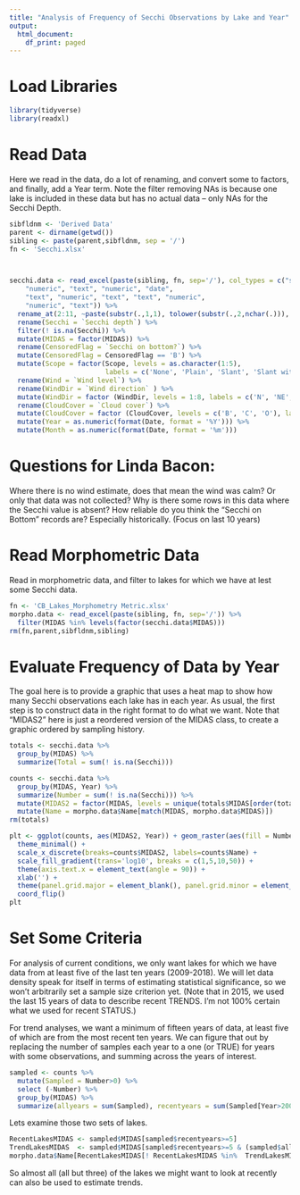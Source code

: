 ```yaml
---
title: "Analysis of Frequency of Secchi Observations by Lake and Year"
output:
  html_document:
    df_print: paged
---
```

# Load Libraries
```r
library(tidyverse)
library(readxl)
```

# Read Data
Here we read in the data, do a lot of renaming, and convert some to factors, and finally, add a Year term.  Note the filter removing NAs is because one lake is included in these data but has no actual data -- only NAs for the Secchi Depth.
```r
sibfldnm <- 'Derived Data'
parent <- dirname(getwd())
sibling <- paste(parent,sibfldnm, sep = '/')
fn <- 'Secchi.xlsx'



secchi.data <- read_excel(paste(sibling, fn, sep='/'), col_types = c("skip", 
    "numeric", "text", "numeric", "date", 
    "text", "numeric", "text", "text", "numeric", 
    "numeric", "text")) %>%
  rename_at(2:11, ~paste(substr(.,1,1), tolower(substr(.,2,nchar(.))), sep='')) %>%  # Change capitalization
  rename(Secchi = `Secchi depth`) %>%
  filter(! is.na(Secchi)) %>%
  mutate(MIDAS = factor(MIDAS)) %>%
  rename(CensoredFlag = `Secchi on bottom?`) %>%
  mutate(CensoredFlag = CensoredFlag == 'B') %>%
  mutate(Scope = factor(Scope, levels = as.character(1:5),
                        labels = c('None', 'Plain', 'Slant', 'Slant with Mask', 'Flat with Mask'))) %>%
  rename(Wind = `Wind level`) %>%
  rename(WindDir = `Wind direction` ) %>%
  mutate(WindDir = factor (WindDir, levels = 1:8, labels = c('N', 'NE', 'E', 'SE', 'S', 'Sw', 'W', 'NW'))) %>%
  rename(CloudCover = `Cloud cover`) %>%
  mutate(CloudCover = factor (CloudCover, levels = c('B', 'C', 'O'), labels = c('Clear', 'Cloudy Bright' , 'Heavy Overcast'))) %>%
  mutate(Year = as.numeric(format(Date, format = '%Y'))) %>%
  mutate(Month = as.numeric(format(Date, format = '%m'))) 

```

# Questions for Linda Bacon:
Where there is no wind estimate, does that mean the wind was calm?  Or only that data was not collected?
Why is there some rows in this data where the Secchi value is absent?
How reliable do you think the "Secchi on Bottom" records are?  Especially historically. (Focus on last 10 years)

# Read Morphometric Data
Read in morphometric data, and filter to lakes for which we have at lest some Secchi data.
```r
fn <- 'CB_Lakes_Morphometry Metric.xlsx'
morpho.data <- read_excel(paste(sibling, fn, sep='/')) %>% 
  filter(MIDAS %in% levels(factor(secchi.data$MIDAS)))
rm(fn,parent,sibfldnm,sibling)
```

# Evaluate Frequency of Data by Year
The goal here is to provide a graphic that uses a heat map to show how many Secchi observations each lake has in each year.  As usual, the first step is to construct data in the right format to do what we want.  Note that "MIDAS2" here is just a reordered version of the MIDAS class, to create a graphic ordered by sampling history.
```r
totals <- secchi.data %>%
  group_by(MIDAS) %>%
  summarize(Total = sum(! is.na(Secchi)))

counts <- secchi.data %>%
  group_by(MIDAS, Year) %>%
  summarize(Number = sum(! is.na(Secchi))) %>%
  mutate(MIDAS2 = factor(MIDAS, levels = unique(totals$MIDAS[order(totals$Total)]))) %>%
  mutate(Name = morpho.data$Name[match(MIDAS, morpho.data$MIDAS)])
rm(totals)
```


```r
plt <- ggplot(counts, aes(MIDAS2, Year)) + geom_raster(aes(fill = Number)) +
  theme_minimal() +
  scale_x_discrete(breaks=counts$MIDAS2, labels=counts$Name) +
  scale_fill_gradient(trans='log10', breaks = c(1,5,10,50)) +
  theme(axis.text.x = element_text(angle = 90)) +
  xlab('') +
  theme(panel.grid.major = element_blank(), panel.grid.minor = element_blank()) +
  coord_flip()
plt
```

# Set Some Criteria
For analysis of current conditions, we only want lakes for which we have data from at least five of the last ten years  (2009-2018).
We will let data density speak for itself in terms of estimating statistical significance, so we won't arbitrarily set a sample size criterion yet.  (Note that in 2015, we used the last 15 years of data to describe recent TRENDS.  I'm not 100% certain what we used for recent STATUS.)

For trend analyses, we want a minimum of fifteen years of data, at least five of which are from the most recent ten years.  We can figure that out by replacing the number of samples each year to a one (or TRUE) for years with some observations, and summing across the years of interest.
```r
sampled <- counts %>%
  mutate(Sampled = Number>0) %>%
  select (-Number) %>%
  group_by(MIDAS) %>%
  summarize(allyears = sum(Sampled), recentyears = sum(Sampled[Year>2008], na.rm=TRUE))
```

Lets examine those two sets of lakes.
```r
RecentLakesMIDAS <- sampled$MIDAS[sampled$recentyears>=5]
TrendLakesMIDAS  <- sampled$MIDAS[sampled$recentyears>=5 & (sampled$allyears-sampled$recentyears)>=10]
morpho.data$Name[RecentLakesMIDAS[! RecentLakesMIDAS %in%  TrendLakesMIDAS]]
```
So almost all (all but three) of the lakes we might want to look at recently can also be used to estimate trends.